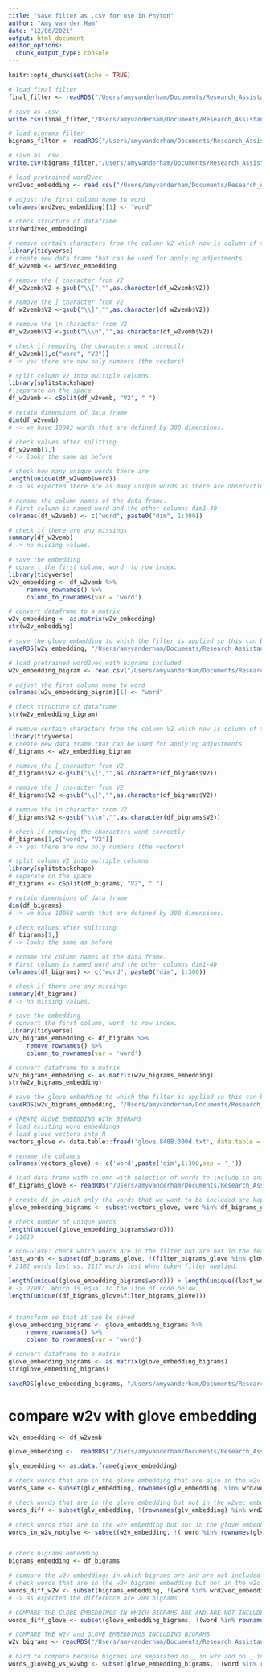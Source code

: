 ```yaml
---
title: "Save filter as .csv for use in Phyton"
author: "Amy van der Ham"
date: "12/06/2021"
output: html_document
editor_options: 
  chunk_output_type: console
---
```


```r
knitr::opts_chunk$set(echo = TRUE)
```

```r
# load final filter 
final_filter <- readRDS("/Users/amyvanderham/Documents/Research_Assistant_Rgit/veni_sysrev/amy/final_filter.RData")

# save as .csv
write.csv(final_filter,"/Users/amyvanderham/Documents/Research_Assistant_Rgit/veni_sysrev/amy/try_outs/final_filter.csv", row.names = FALSE)

# load bigrams filter
bigrams_filter <- readRDS("/Users/amyvanderham/Documents/Research_Assistant_Rgit/veni_sysrev/amy/bigrams_filter.RData")

# save as .csv
write.csv(bigrams_filter,"/Users/amyvanderham/Documents/Research_Assistant_Rgit/veni_sysrev/amy/try_outs/bigrams_filter.csv", row.names = FALSE)
```


```r
# load pretrained word2vec 
wrd2vec_embedding <- read.csv("/Users/amyvanderham/Documents/Research_Assistant_Rgit/veni_sysrev/amy/try_outs/pretrained_w2v_filtered.csv", header = FALSE)

# adjust the first column name to word
colnames(wrd2vec_embedding)[1] <- "word"

# check structure of dataframe
str(wrd2vec_embedding)

# remove certain characters from the column V2 which now is column of the type character and contains a string as value. 
library(tidyverse)
# create new data frame that can be used for applying adjustments
df_w2vemb <- wrd2vec_embedding

# remove the [ character from V2 
df_w2vemb$V2 <-gsub("\\[","",as.character(df_w2vemb$V2))

# remove the ] character from V2 
df_w2vemb$V2 <-gsub("\\]","",as.character(df_w2vemb$V2))

# remove the \n character from V2 
df_w2vemb$V2 <-gsub("\\\n","",as.character(df_w2vemb$V2))

# check if removing the characters went correctly 
df_w2vemb[1,c("word", "V2")]
# -> yes there are now only numbers (the vectors)

# split column V2 into multiple columns
library(splitstackshape)
# separate on the space
df_w2vemb <- cSplit(df_w2vemb, "V2", " ")

# retain dimensions of data frame
dim(df_w2vemb)
# -> we have 10043 words that are defined by 300 dimensions.

# check values after splitting
df_w2vemb[1,]
# -> looks the same as before 

# check how many unique words there are
length(unique(df_w2vemb$word))
# -> as expected there are as many unique words as there are observations. 

# rename the column names of the data frame.
# First column is named word and the other columns dim1-40
colnames(df_w2vemb) <- c("word", paste0("dim", 1:300))

# check if there are any missings
summary(df_w2vemb)
# -> no missing values. 

# save the embedding 
# convert the first column, word, to row index.
library(tidyverse)
w2v_embedding <- df_w2vemb %>%
     remove_rownames() %>%
     column_to_rownames(var = 'word')

# convert dataframe to a matrix
w2v_embedding <- as.matrix(w2v_embedding)
str(w2v_embedding)

# save the glove embedding to which the filter is applied so this can be easily loaded into other scripts
saveRDS(w2v_embedding, "/Users/amyvanderham/Documents/Research_Assistant_Rgit/veni_sysrev/amy/w2v_embedding.RData")
```

```r
# load pretrained word2vec with bigrams included
w2v_embedding_bigram <- read.csv("/Users/amyvanderham/Documents/Research_Assistant_Rgit/veni_sysrev/amy/try_outs/pretrained_w2v_filtered_bigrams.csv", header = FALSE)

# adjust the first column name to word
colnames(w2v_embedding_bigram)[1] <- "word"

# check structure of dataframe
str(w2v_embedding_bigram)

# remove certain characters from the column V2 which now is column of the type character and contains a string as value. 
library(tidyverse)
# create new data frame that can be used for applying adjustments
df_bigrams <- w2v_embedding_bigram

# remove the [ character from V2 
df_bigrams$V2 <-gsub("\\[","",as.character(df_bigrams$V2))

# remove the ] character from V2 
df_bigrams$V2 <-gsub("\\]","",as.character(df_bigrams$V2))

# remove the \n character from V2 
df_bigrams$V2 <-gsub("\\\n","",as.character(df_bigrams$V2))

# check if removing the characters went correctly 
df_bigrams[1,c("word", "V2")]
# -> yes there are now only numbers (the vectors)

# split column V2 into multiple columns
library(splitstackshape)
# separate on the space
df_bigrams <- cSplit(df_bigrams, "V2", " ")

# retain dimensions of data frame
dim(df_bigrams)
# -> we have 10068 words that are defined by 300 dimensions.

# check values after splitting
df_bigrams[1,]
# -> looks the same as before 

# rename the column names of the data frame.
# First column is named word and the other columns dim1-40
colnames(df_bigrams) <- c("word", paste0("dim", 1:300))

# check if there are any missings
summary(df_bigrams)
# -> no missing values. 

# save the embedding 
# convert the first column, word, to row index.
library(tidyverse)
w2v_bigrams_embedding <- df_bigrams %>%
     remove_rownames() %>%
     column_to_rownames(var = 'word')

# convert dataframe to a matrix
w2v_bigrams_embedding <- as.matrix(w2v_bigrams_embedding)
str(w2v_bigrams_embedding)

# save the glove embedding to which the filter is applied so this can be easily loaded into other scripts
saveRDS(w2v_bigrams_embedding, "/Users/amyvanderham/Documents/Research_Assistant_Rgit/veni_sysrev/amy/w2v_bigrams_embedding.RData")

# CREATE GLOVE EMBEDDING WITH BIGRAMS
# load existing word embeddings
# load glove vectors into R
vectors_glove <- data.table::fread('glove.840B.300d.txt', data.table = F,  encoding = 'UTF-8', quote="") 

# rename the columns
colnames(vectors_glove) <- c('word',paste('dim',1:300,sep = '_'))

# load data frame with column with selection of words to include in analysis. 
df_bigrams_glove <- readRDS("/Users/amyvanderham/Documents/Research_Assistant_Rgit/veni_sysrev/amy/bigrams_filter_glove.RData")

# create df in which only the words that we want to be included are kept
glove_embedding_bigrams <- subset(vectors_glove, word %in% df_bigrams_glove$filter_bigrams_glove)

# check number of unique words
length(unique((glove_embedding_bigrams$word)))
# 11619

# non-GloVe: check which words are in the filter but are not in the feature matrix and are therefore lost (unwanted).
lost_words <- subset(df_bigrams_glove, !(filter_bigrams_glove %in% glove_embedding_bigrams$word))
# 2182 words lost vs. 2117 words lost when token filter applied. 

length(unique((glove_embedding_bigrams$word))) + length(unique((lost_words$filter_bigrams_glove)))
# -> 27097. Which is equal to the line of code below. 
length(unique((df_bigrams_glove$filter_bigrams_glove)))


# transform so that it can be saved
glove_embedding_bigrams <- glove_embedding_bigrams %>%
     remove_rownames() %>%
     column_to_rownames(var = 'word')

# convert dataframe to a matrix
glove_embedding_bigrams <- as.matrix(glove_embedding_bigrams)
str(glove_embedding_bigrams)

saveRDS(glove_embedding_bigrams, "/Users/amyvanderham/Documents/Research_Assistant_Rgit/veni_sysrev/amy/try_outs/glove_embedding_bigrams.RData")
```

# compare w2v with glove embedding
```r
w2v_embedding <- df_w2vemb

glove_embedding <-  readRDS("/Users/amyvanderham/Documents/Research_Assistant_Rgit/veni_sysrev/amy/try_outs/glove_embedding_final.RData")

glv_embedding <- as.data.frame(glove_embedding)

# check words that are in the glove embedding that are also in the w2v embedding
words_same <- subset(glv_embedding, rownames(glv_embedding) %in% wrd2vec_embedding$word)

# check words that are in the glove embedding but not in the w2vec embedding 
words_diff <- subset(glv_embedding, !(rownames(glv_embedding) %in% wrd2vec_embedding$word))

# check words that are in the w2v embedding but not in the glove embedding
words_in_w2v_notglve <- subset(w2v_embedding, !( word %in% rownames(glv_embedding)))


# check bigrams embedding
bigrams_embedding <- df_bigrams

# compare the w2v embeddings in which bigrams are and are not included
# check words that are in the w2v bigrams embedding but not in the w2c embedding 
words_diff_w2v <- subset(bigrams_embedding, !(word %in% wrd2vec_embedding$word))
# -> as expected the difference are 209 bigrams

# COMPARE THE GLOBE EMBEDDINGS IN WHICH BIGRAMS ARE AND ARE NOT INCLUDED
words_diff_glove <- subset(glove_embedding_bigrams, !(word %in% rownames(glv_embedding)))

# COMPARE THE W2V and GLOVE EMBEDDINGS INCLUDING BIGRAMS
w2v_bigrams <- readRDS("/Users/amyvanderham/Documents/Research_Assistant_Rgit/veni_sysrev/amy/w2v_bigrams_embedding.RData")

# hard to compare because bigrams are separated on _ in w2v and on _ in glove
words_glovebg_vs_w2vbg <- subset(glove_embedding_bigrams, !(word %in% rownames(w2v_bigrams)))
```


